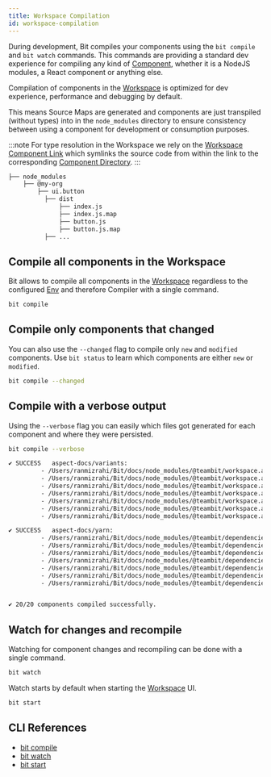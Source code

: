 ```yaml
---
title: Workspace Compilation
id: workspace-compilation
---
```


During development, Bit compiles your components using the `bit compile` and `bit watch` commands. This commands
are providing a standard dev experience for compiling any kind of [Component](/components/overview), whether it is a NodeJS modules, a React component or anything else.

Compilation of components in the [Workspace](/workspace/overview) is optimized for dev experience, performance and debugging by default.

This means Source Maps <!--TODO [Source Maps](/) --> are generated and components are just transpiled (without types) into in the `node_modules` directory to ensure consistency between using a component for development or consumption purposes.

:::note
For type resolution in the Workspace we rely on the [Workspace Component Link](/workspace/component-link) which symlinks the source code from within the link to the corresponding [Component Directory](/workspace/component-directory).
:::

```bash
├── node_modules
    ├── @my-org
        ├── ui.button
          ├── dist
              ├── index.js
              ├── index.js.map
              ├── button.js
              ├── button.js.map
          ├── ...
```

## Compile all components in the Workspace

Bit allows to compile all components in the [Workspace](/workspace/overview) regardless to the configured [Env](/envs/overview) and therefore Compiler
with a single command.

```bash
bit compile
```

## Compile only components that changed

You can also use the `--changed` flag to compile only `new` and `modified` components. Use `bit status` to learn
which components are either `new` or `modified`.

```bash
bit compile --changed
```

## Compile with a verbose output

Using the `--verbose` flag you can easily which files got generated for each component and where they were
persisted.

```bash
bit compile --verbose
```

```bash
✔ SUCCESS	aspect-docs/variants:
		 - /Users/ranmizrahi/Bit/docs/node_modules/@teambit/workspace.aspect-docs.variants/dist/index.js
		 - /Users/ranmizrahi/Bit/docs/node_modules/@teambit/workspace.aspect-docs.variants/dist/index.js.map
		 - /Users/ranmizrahi/Bit/docs/node_modules/@teambit/workspace.aspect-docs.variants/dist/variants.composition.js
		 - /Users/ranmizrahi/Bit/docs/node_modules/@teambit/workspace.aspect-docs.variants/dist/variants.composition.js.map
		 - /Users/ranmizrahi/Bit/docs/node_modules/@teambit/workspace.aspect-docs.variants/dist/variants.docs.mdx
		 - /Users/ranmizrahi/Bit/docs/node_modules/@teambit/workspace.aspect-docs.variants/dist/variants.mdx.js
		 - /Users/ranmizrahi/Bit/docs/node_modules/@teambit/workspace.aspect-docs.variants/dist/variants.mdx.js.map

✔ SUCCESS	aspect-docs/yarn:
		 - /Users/ranmizrahi/Bit/docs/node_modules/@teambit/dependencies.aspect-docs.yarn/dist/index.js
		 - /Users/ranmizrahi/Bit/docs/node_modules/@teambit/dependencies.aspect-docs.yarn/dist/index.js.map
		 - /Users/ranmizrahi/Bit/docs/node_modules/@teambit/dependencies.aspect-docs.yarn/dist/yarn.composition.js
		 - /Users/ranmizrahi/Bit/docs/node_modules/@teambit/dependencies.aspect-docs.yarn/dist/yarn.composition.js.map
		 - /Users/ranmizrahi/Bit/docs/node_modules/@teambit/dependencies.aspect-docs.yarn/dist/yarn.docs.mdx
		 - /Users/ranmizrahi/Bit/docs/node_modules/@teambit/dependencies.aspect-docs.yarn/dist/yarn.mdx.js
		 - /Users/ranmizrahi/Bit/docs/node_modules/@teambit/dependencies.aspect-docs.yarn/dist/yarn.mdx.js.map


✔ 20/20 components compiled successfully.
```

## Watch for changes and recompile

Watching for component changes and recompiling can be done with a single command.

```bash
bit watch
```

Watch starts by default when starting the [Workspace](/workspace/overview) UI.

```bash
bit start
```

## CLI References

- [bit compile](/reference/cli-reference#compile)
- [bit watch](/reference/cli-reference#watch)
- [bit start](/reference/cli-reference#start)
